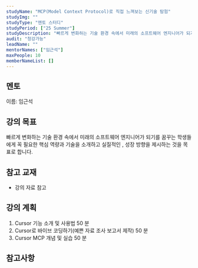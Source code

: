 ```yaml
---
studyName: "MCP(Model Context Protocol)로 직접 느껴보는 신기술 탐험"
studyImg: ""
studyType: "멘토 스터디"
studyPeriod: ["25 Summer"]
studyDescription: "빠르게 변화하는 기술 환경 속에서 미래의 소프트웨어 엔지니어가 되기를 꿈꾸는 학생들에게 꼭 필요한 핵심 역량과 기술을 소개하고 실질적인 , 성장 방향을 제시하는 것을 목표로 합니다."
audit: "청강가능"
leadName: ""
mentorNames: ["임근석"]
maxPeople: 10
memberNameList: []
---
```



## 멘토
이름: 임근석  

## 강의 목표
빠르게 변화하는 기술 환경 속에서 미래의 소프트웨어 엔지니어가 되기를 꿈꾸는 학생들에게 꼭 필요한 핵심 역량과 기술을 소개하고 실질적인 , 성장 방향을 제시하는 것을 목표로 합니다.

## 참고 교재
- 강의 자료 참고

## 강의 계획
1. Cursor 기능 소개 및 사용법 50 분
2. Cursor로 바이브 코딩하기(예쁜 자료 조사 보고서 제작) 50 분
3. Cursor MCP 개념 및 실습 50 분


## 참고사항
